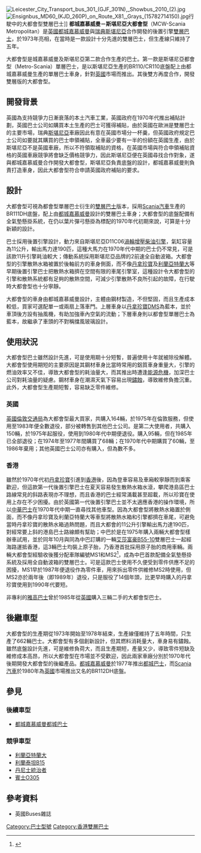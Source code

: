 [[File:Leicester_City_Transport_bus_301_(GJF_301N),_Showbus_2010_(2).jpg|thumb]]
[[File:Ensignbus_MD60_(KJD_260P)_on_Route_X81,_Grays_(15782714150).jpg|thumb]]行駛中的大都會型雙層巴士]]
'''都城嘉慕威曼－斯堪尼亞大都會型'''（MCW-Scania Metropolitan）是[[英國|英國]][[都城嘉慕威曼|都城嘉慕威曼]]與[[瑞典|瑞典]][[斯堪尼亞|斯堪尼亞]]合作開發的後置引擎[[雙層巴士|雙層巴士]]，於1973年亮相，在當時是一款設計十分先進的雙層巴士，但生產線只維持了五年。

大都會型是城嘉慕威曼及斯堪尼亞第二款合作生產的巴士。第一款是斯堪尼亞都會型（Metro-Scania）單層巴士，是以斯堪尼亞生產的BR110/CR110底盤配上由都城嘉慕威曼生產的單層巴士車身，針對[[英國|英國]]市場而推出。其後雙方再度合作，開發雙層版的大都會型。

== 開發背景 ==
英國為支持競爭力日漸衰落的本土汽車工業，英國政府在1970年代推出補貼計劃，英國巴士公司如購買本土生產的巴士可獲得補貼，由於英國在歐洲是雙層巴士的主要市場，瑞典[[斯堪尼亞|斯堪尼亞]]車廠因此有意在英國市場分一杯羹，但英國政府規定巴士公司如要就其購買的巴士申領補貼，全車最少要有一半的份額在英國生產，由於斯堪尼亞不是英國車廠，所以不符領取補貼的資格，在英國市場與符合申領補貼資格的英國車廠競爭將會缺乏價格競爭力，因此斯堪尼亞便在英國尋找合作對象，遂與都城嘉慕威曼合作開發大都會型，斯堪尼亞負責底盤的設計，都城嘉慕威曼則負責打造車身，因此大都會型符合申請英國政府補貼的要求。

== 設計 ==
大都會型可視為都會型單層巴士衍生的[[雙層巴士|雙層巴士]]版本，採用[[Scania汽車|Scania汽車]]生產的BR111DH底盤，配上由[[都城嘉慕威曼|都城嘉慕威曼]]設計的雙層巴士車身；大都會型的底盤配備有全氣墊懸掛系統，在仍以葉片彈弓懸掛為標配的1970年代初期來說，可算是十分新穎的設計。

巴士採用後置引擎設計，動力來自斯堪尼亞D11C06[[渦輪增壓|渦輪增壓]][[柴油引擎|柴油引擎]]，氣缸容量為11公升，輸出馬力達190匹，這種大馬力在1970年代中期的巴士仍不常見，可是該款11升引擎耗油較大；傳動系統採用斯堪尼亞品牌的2前速全自動波箱。大都會型的引擎散熱水箱被置於後軸前方的車身側面，而不像[[丹拿珍寶|丹拿珍寶]]及[[利蘭亞特蘭大|利蘭亞特蘭大]]等早期後置引擎巴士把散熱水箱擠在空間有限的車尾引擎室，這種設計令大都會型的引擎和散熱系統都有足夠的散熱空間，可減少引擎散熱不良所引起的故障，在行駛時大都會型也十分寧靜。

大都會型的車身由都城嘉慕威曼設計，主體由鋼材製造，不但堅固，而且生產成本較低，買家可選配單一或兩扇上落車門。上層車身以[[丹拿珍寶|丹拿珍寶]]DMS為藍本，並於車頂後方設有抽風機，有助加強車內空氣的流動；下層車身則以都會型單層巴士為藍本，故繼承了車頭的不對稱擋風玻璃設計。

== 使用狀況 ==
大都會型巴士雖然設計先進，可是使用期十分短暫，普遍使用十年就被除役解體。大都會型使用期短的主要原因是其鋼材車身比當時常用的鋁質車身重量大，引擎的燃油效率又不佳，導致大都會型的耗油量大，而其推出時遭逢[[能源危機|能源危機]]，加深巴士公司對耗油量的疑慮。鋼材車身在潮濕天氣下容易出現[[鏽蝕|鏽蝕]]，導致維修負擔沉重。此外，大都會型生產期短暫，容易缺乏零件維修。

=== 英國 ===
[[英國|英國]][[倫敦交通局|倫敦交通局]]為大都會型最大買家，共購入164輛，於1975年在倫敦服務，但使用至1983年便全數退役，部分被轉售到其他巴士公司。{{tsl|en|Tyne and Wear Passenger Transport Executive|泰恩-威爾運輸局}}是第二大使用者，共購入150輛，於1975年起服役，使用到1980年代中期便退役。{{tsl|en|West Yorkshire Metro|西約克郡都會}}購入95輛，但在1985年已全部退役；{{tsl|en|Leicester City Transport|李斯特城運輸}}在1974年至1977年間購買了68輛；{{tsl|en|Merseytravel|梅西運輸}}在1970年代中期購買了60輛，至1986年棄用；其他英國巴士公司亦有購入，但為數不多。

=== 香港 ===
雖然於1970年代初[[丹拿珍寶|丹拿珍寶]]引進到[[香港|香港]]後，因為登車容易及車廂較寧靜而到乘客歡迎，但這款第一代後置引擎巴士在夏天容易發生散熱水箱水滾，攀爬港島區巴士路線常見的斜路表現亦不理想，而且香港的巴士經常滿載甚至超載，所以珍寶在使用上存在不少困擾。由於英國第一代後置引擎巴士並不太適應香港的操作環境，所以[[中華巴士|中華巴士]]在1970年代中期一直尋找其他車型。因為大都會型將散熱水箱置於側面，而不像丹拿珍寶及利蘭亞特蘭大等車型將散熱水箱和引擎都擠在車尾，可避免當時丹拿珍寶的散熱水箱過熱問題，而且大都會的11公升引擎輸出馬力達190匹，對經常要上斜的港島巴士路線頗有幫助；中巴於是在1975年購入兩輛大都會型樣辦車試用，並於同年10月與同為中巴訂購的一輛[[艾莎富豪B55|艾莎富豪B55-10]]雙層巴士一起經海路運抵香港，這3輛巴士均裝上原子胎，乃香港首批採用原子胎的商用車輛。兩輛大都會型經驗收後獲分配車隊編號MS1和MS2<ref>{{cite web |title=都城嘉慕-紳佳大都會型(MCW-Scania Metropolitan) |url=http://www.i-busnet.com/photo/fleet/fleetdescription.php?UseOfPicture=CMBMS |website=www.i-busnet.com |accessdate=2019-05-20 |archive-date=2015-03-16 |archive-url=https://web.archive.org/web/20150316233448/http://i-busnet.com/photo/fleet/fleetdescription.php?UseOfPicture=CMBMS |dead-url=no }}</ref>，成為中巴首款配備全氣墊懸掛系統及採用全自動波箱的雙層巴士。可是這款巴士使用不久便受到零件供應不足的困擾，MS1早於1987年便退役作為零件車，用來拆出零件供維修MS2時使用，但MS2亦於兩年後（即1989年）退役，只是服役了14個年頭，比更早時購入的丹拿珍寶使用到1990年代要短。

非專利的[[雅高巴士|雅高巴士]]曾於1985年從[[英國|英國]]購入三輛二手的大都會型巴士。

== 後繼車型 ==
大都會型的生產期從1973年開始至1978年結束，生產線僅維持了五年時間，只生產了662輛巴士。大都會型有多個創新設計，但其燃料消耗量大，車身易有鏽蝕。雖然底盤設計先進，可是維修負荷大，而且生產期短，產量又少，導致零件短缺及維修成本高昂，所以大都會型在市場並不受歡迎，因此兩家車廠分別於1970年代後期開發大都會型的後繼產品。[[都城嘉慕威曼|都城嘉慕威曼]]於1977年推出[[都城嘉慕威曼都城巴士|都城巴士]]，而[[Scania汽車|Scania汽車]]於1980年為[[英國|英國]]市場推出又名{{tsl|en|Scania N112|N112}}的BR112DH底盤。

== 參見 ==
=== 後續車型 ===
*[[都城嘉慕威曼都城巴士|都城嘉慕威曼都城巴士]]
=== 競爭車型 ===
*[[利蘭亞特蘭大|利蘭亞特蘭大]]
*[[利蘭泰坦B15|利蘭泰坦B15]]
*[[丹尼士統治者|丹尼士統治者]]
*[[賓士O305|賓士O305]]

== 參考資料 ==
* 英國Buses雜誌
{{reflist}}

[[Category:巴士型號|Category:巴士型號]]
[[Category:香港雙層巴士|Category:香港雙層巴士]]